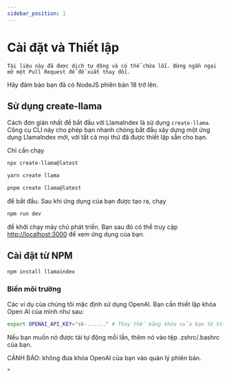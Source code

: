 ```yaml
---
sidebar_position: 1
---
```



# Cài đặt và Thiết lập

```Tài liệu này đã được dịch tự động và có thể chứa lỗi. Đừng ngần ngại mở một Pull Request để đề xuất thay đổi.```


Hãy đảm bảo bạn đã có NodeJS phiên bản 18 trở lên.


## Sử dụng create-llama

Cách đơn giản nhất để bắt đầu với LlamaIndex là sử dụng `create-llama`. Công cụ CLI này cho phép bạn nhanh chóng bắt đầu xây dựng một ứng dụng LlamaIndex mới, với tất cả mọi thứ đã được thiết lập sẵn cho bạn.

Chỉ cần chạy

<Tabs>
<TabItem value="1" label="npm" default>

```bash
npx create-llama@latest
```

</TabItem>
<TabItem value="2" label="Yarn">

```bash
yarn create llama
```

</TabItem>
<TabItem value="3" label="pnpm">

```bash
pnpm create llama@latest
```

</TabItem>
</Tabs>

để bắt đầu. Sau khi ứng dụng của bạn được tạo ra, chạy

```bash npm2yarn
npm run dev
```

để khởi chạy máy chủ phát triển. Bạn sau đó có thể truy cập [http://localhost:3000](http://localhost:3000) để xem ứng dụng của bạn.
## Cài đặt từ NPM

```bash npm2yarn
npm install llamaindex
```


### Biến môi trường

Các ví dụ của chúng tôi mặc định sử dụng OpenAI. Bạn cần thiết lập khóa Open AI của mình như sau:

```bash
export OPENAI_API_KEY="sk-......" # Thay thế bằng khóa của bạn từ https://platform.openai.com/account/api-keys
```

Nếu bạn muốn nó được tải tự động mỗi lần, thêm nó vào tệp .zshrc/.bashrc của bạn.

CẢNH BÁO: không đưa khóa OpenAI của bạn vào quản lý phiên bản.


"
